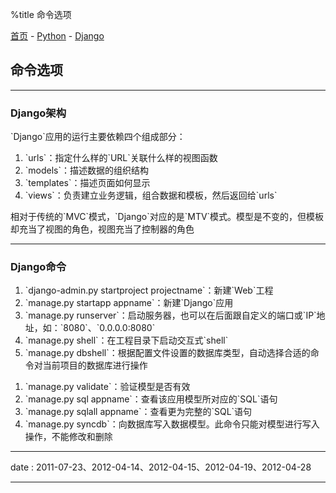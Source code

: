 %title 命令选项

[[../../../index|首页]] - [[../index|Python]] - [[index|Django]]
==命令选项==
----
===Django架构===

`Django`应用的运行主要依赖四个组成部分：

# `urls`：指定什么样的`URL`关联什么样的视图函数
# `models`：描述数据的组织结构
# `templates`：描述页面如何显示
# `views`：负责建立业务逻辑，组合数据和模板，然后返回给`urls`

相对于传统的`MVC`模式，`Django`对应的是`MTV`模式。模型是不变的，但模板却充当了视图的角色，视图充当了控制器的角色
----
===Django命令===

# `django-admin.py startproject projectname`：新建`Web`工程
# `manage.py startapp appname`：新建`Django`应用
# `manage.py runserver`：启动服务器，也可以在后面跟自定义的端口或`IP`地址，如：`8080`、`0.0.0.0:8080`
# `manage.py shell`：在工程目录下启动交互式`shell`
# `manage.py dbshell`：根据配置文件设置的数据库类型，自动选择合适的命令对当前项目的数据库进行操作

# `manage.py validate`：验证模型是否有效
# `manage.py sql appname`：查看该应用模型所对应的`SQL`语句
# `manage.py sqlall appname`：查看更为完整的`SQL`语句
# `manage.py syncdb`：向数据库写入数据模型。此命令只能对模型进行写入操作，不能修改和删除
----
<red>date</red> : 2011-07-23、2012-04-14、2012-04-15、2012-04-19、2012-04-28
----
